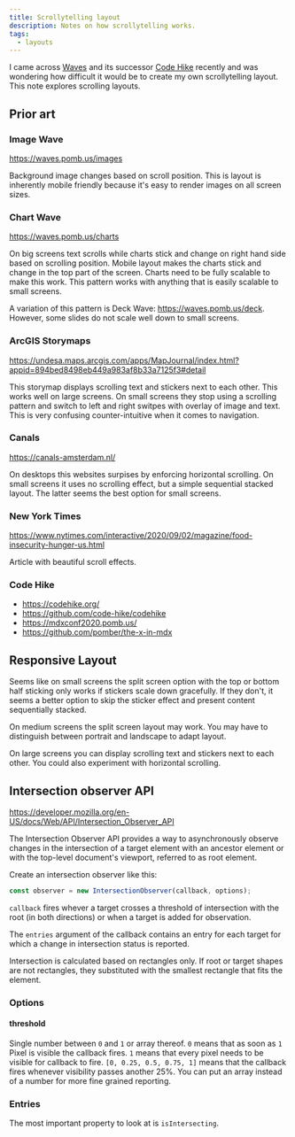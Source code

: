 ```yaml
---
title: Scrollytelling layout
description: Notes on how scrollytelling works.
tags:
  - layouts
---
```


I came across [Waves](https://github.com/pomber/gatsby-waves) and its successor
[Code Hike](https://codehike.org/) recently and was wondering how difficult it
would be to create my own scrollytelling layout. This note explores scrolling
layouts.

## Prior art

### Image Wave

https://waves.pomb.us/images

Background image changes based on scroll position. This is layout is inherently
mobile friendly because it's easy to render images on all screen sizes.

### Chart Wave

https://waves.pomb.us/charts

On big screens text scrolls while charts stick and change on right hand side
based on scrolling position. Mobile layout makes the charts stick and change in
the top part of the screen. Charts need to be fully scalable to make this work.
This pattern works with anything that is easily scalable to small screens.

A variation of this pattern is Deck Wave: https://waves.pomb.us/deck. However,
some slides do not scale well down to small screens.

### ArcGIS Storymaps

https://undesa.maps.arcgis.com/apps/MapJournal/index.html?appid=894bed8498eb449a983af8b33a7125f3#detail

This storymap displays scrolling text and stickers next to each other. This
works well on large screens. On small screens they stop using a scrolling
pattern and switch to left and right switpes with overlay of image and text.
This is very confusing counter-intuitive when it comes to navigation.

### Canals

https://canals-amsterdam.nl/

On desktops this websites surpises by enforcing horizontal scrolling. On small
screens it uses no scrolling effect, but a simple sequential stacked layout. The
latter seems the best option for small screens.

### New York Times

https://www.nytimes.com/interactive/2020/09/02/magazine/food-insecurity-hunger-us.html

Article with beautiful scroll effects.

### Code Hike

- https://codehike.org/
- https://github.com/code-hike/codehike
- https://mdxconf2020.pomb.us/
- https://github.com/pomber/the-x-in-mdx

## Responsive Layout

Seems like on small screens the split screen option with the top or bottom half
sticking only works if stickers scale down gracefully. If they don't, it seems a
better option to skip the sticker effect and present content sequentially
stacked.

On medium screens the split screen layout may work. You may have to distinguish
between portrait and landscape to adapt layout.

On large screens you can display scrolling text and stickers next to each other.
You could also experiment with horizontal scrolling.

## Intersection observer API

https://developer.mozilla.org/en-US/docs/Web/API/Intersection_Observer_API

The Intersection Observer API provides a way to asynchronously observe changes
in the intersection of a target element with an ancestor element or with the
top-level document's viewport, referred to as root element.

Create an intersection observer like this:

```js
const observer = new IntersectionObserver(callback, options);
```

`callback` fires whever a target crosses a threshold of intersection with the
root (in both directions) or when a target is added for observation.

The `entries` argument of the callback contains an entry for each target for
which a change in intersection status is reported.

Intersection is calculated based on rectangles only. If root or target shapes
are not rectangles, they substituted with the smallest rectangle that fits the
element.

### Options

#### threshold

Single number between `0` and `1` or array thereof. `0` means that as soon as
`1` Pixel is visible the callback fires. `1` means that every pixel needs to be
visible for callback to fire. `[0, 0.25, 0.5, 0.75, 1]` means that the callback
fires whenever visibility passes another 25%. You can put an array instead of a
number for more fine grained reporting.

### Entries

The most important property to look at is `isIntersecting`.
